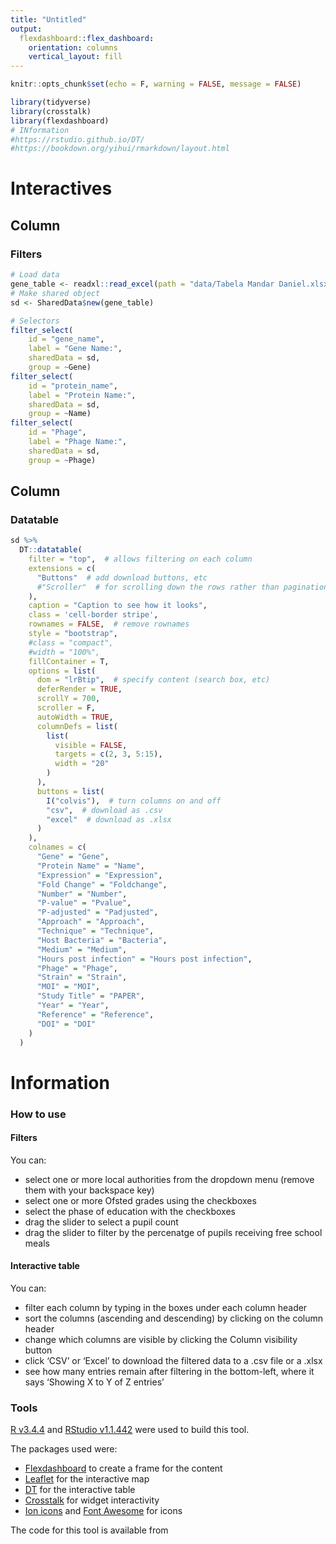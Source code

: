 ---
title: "Untitled"
output: 
  flexdashboard::flex_dashboard:
    orientation: columns 
    vertical_layout: fill
---


```{r setup, include=FALSE}
knitr::opts_chunk$set(echo = F, warning = FALSE, message = FALSE)
```

```{r echo=F}
library(tidyverse)
library(crosstalk)
library(flexdashboard)
# INformation
#https://rstudio.github.io/DT/
#https://bookdown.org/yihui/rmarkdown/layout.html
```

Interactives {data-icon="ion-stats-bars"}
=====================================  

Column {data-width=300}
-------------------------------------

### Filters

```{r}
# Load data
gene_table <- readxl::read_excel(path = "data/Tabela Mandar Daniel.xlsx")
# Make shared object
sd <- SharedData$new(gene_table)
```

```{r}
# Selectors
filter_select(
    id = "gene_name",
    label = "Gene Name:",
    sharedData = sd,
    group = ~Gene)
filter_select(
    id = "protein_name",
    label = "Protein Name:",
    sharedData = sd,
    group = ~Name)
filter_select(
    id = "Phage",
    label = "Phage Name:",
    sharedData = sd,
    group = ~Phage)

```

Column {data-width=600}
-------------------------------------

### Datatable
    

```{r datatable}

sd %>% 
  DT::datatable(
    filter = "top",  # allows filtering on each column
    extensions = c(
      "Buttons"  # add download buttons, etc
      #"Scroller"  # for scrolling down the rows rather than pagination
    ),
    caption = "Caption to see how it looks",
    class = 'cell-border stripe',
    rownames = FALSE,  # remove rownames
    style = "bootstrap",
    #class = "compact",
    #width = "100%",
    fillContainer = T,
    options = list(
      dom = "lrBtip",  # specify content (search box, etc)
      deferRender = TRUE,
      scrollY = 700,
      scroller = F,
      autoWidth = TRUE,
      columnDefs = list(
        list(
          visible = FALSE,
          targets = c(2, 3, 5:15),
          width = "20"
        )
      ), 
      buttons = list(
        I("colvis"),  # turn columns on and off
        "csv",  # download as .csv
        "excel"  # download as .xlsx
      )
    ),
    colnames = c(
      "Gene" = "Gene",
      "Protein Name" = "Name",
      "Expression" = "Expression",
      "Fold Change" = "Foldchange",
      "Number" = "Number",
      "P-value" = "Pvalue",
      "P-adjusted" = "Padjusted",
      "Approach" = "Approach",
      "Technique" = "Technique",
      "Host Bacteria" = "Bacteria",
      "Medium" = "Medium",
      "Hours post infection" = "Hours post infection",
      "Phage" = "Phage",
      "Strain" = "Strain",
      "MOI" = "MOI",
      "Study Title" = "PAPER",
      "Year" = "Year",
      "Reference" = "Reference",
      "DOI" = "DOI"
    )
  )
```

Information {data-orientation=rows data-icon="fa-info-circle"}
===================================== 

### How to use
#### Filters

You can:

* select one or more local authorities from the dropdown menu (remove them with your backspace key)
* select one or more Ofsted grades using the checkboxes
* select the phase of education with the checkboxes
* drag the slider to select a pupil count
* drag the slider to filter by the percenatge of pupils receiving free school meals

#### Interactive table

You can:

* filter each column by typing in the boxes under each column header
* sort the columns (ascending and descending) by clicking on the column header
* change which columns are visible by clicking the Column visibility button
* click 'CSV' or 'Excel' to download the filtered data to a .csv file or a .xlsx
* see how many entries remain after filtering in the bottom-left, where it says 'Showing X to Y of Z entries'

### Tools

[R v3.4.4](https://www.r-project.org/) and [RStudio v1.1.442](https://www.rstudio.com/) were used to build this tool.

The packages used were:

* [Flexdashboard](https://rmarkdown.rstudio.com/flexdashboard/) to create a frame for the content
* [Leaflet](https://rstudio.github.io/leaflet/) for the interactive map
* [DT](https://rstudio.github.io/DT/) for the interactive table
* [Crosstalk](https://rstudio.github.io/crosstalk/) for widget interactivity
* [Ion icons](https://ionicons.com/) and [Font Awesome](https://fontawesome.com/) for icons

The code for this tool is available from 
